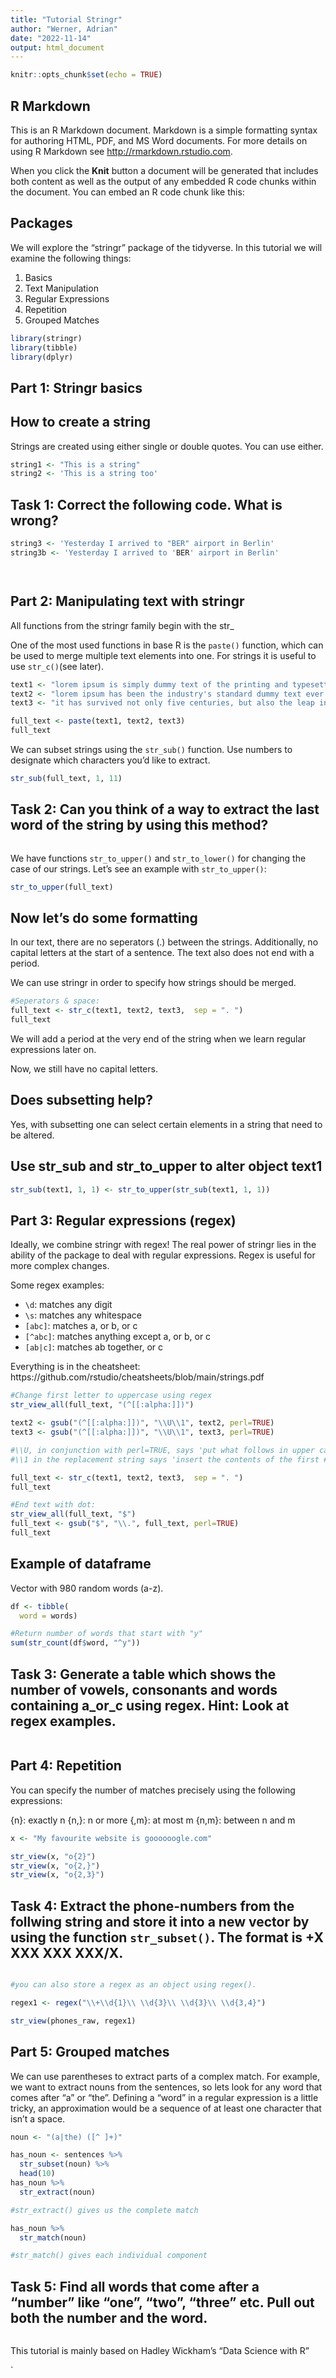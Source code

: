 ```yaml
---
title: "Tutorial Stringr"
author: "Werner, Adrian"
date: "2022-11-14"
output: html_document
---
```


```r
knitr::opts_chunk$set(echo = TRUE)
```

## R Markdown

This is an R Markdown document. Markdown is a simple formatting syntax for authoring HTML, PDF, and MS Word documents. For more details on using R Markdown see <http://rmarkdown.rstudio.com>.

When you click the **Knit** button a document will be generated that includes both content as well as the output of any embedded R code chunks within the document. You can embed an R code chunk like this:

## Packages

We will explore the "stringr" package of the tidyverse.  In this tutorial we will examine the following things:

1) Basics
2) Text Manipulation
3) Regular Expressions
4) Repetition
5) Grouped Matches

```r
library(stringr)
library(tibble)
library(dplyr)
```

## Part 1: Stringr basics

## How to create a string
Strings are created using either single or double quotes. You can use either. 

```r
string1 <- "This is a string"
string2 <- 'This is a string too'
```

## Task 1: Correct the following code. What is wrong?

```r
string3 <- 'Yesterday I arrived to "BER" airport in Berlin'
string3b <- 'Yesterday I arrived to 'BER' airport in Berlin'




```

## Part 2: Manipulating text with stringr
All functions from the stringr family begin with the str_

One of the most used functions in base R is the `paste()` function, which can be used to merge multiple text elements into one. For strings it is useful to use `str_c()`(see later).

```r
text1 <- "lorem ipsum is simply dummy text of the printing and typesetting industry"
text2 <- "lorem ipsum has been the industry's standard dummy text ever since the 1500s, when an unknown printer took a galley of type and scrambled it to make a type specimen book"
text3 <- "it has survived not only five centuries, but also the leap into electronic typesetting, remaining essentially unchanged"

full_text <- paste(text1, text2, text3)
full_text
```

We can subset strings using the `str_sub()` function. Use numbers to designate which characters you’d like to extract.

```r
str_sub(full_text, 1, 11)
```

## Task 2: Can you think of a way to extract the last word of the string by using this method?

```r


```

We have functions `str_to_upper()` and `str_to_lower()` for changing the case of our strings. Let's see an example with `str_to_upper()`:

```r
str_to_upper(full_text)
```

## Now let's do some formatting
In our text, there are no seperators (.) between the strings. Additionally, no capital letters at the start of a sentence. The text also does not end with a period.

We can use stringr in order to specify how strings should be merged.
```r
#Seperators & space:
full_text <- str_c(text1, text2, text3,  sep = ". ")
full_text
```

We will add a period at the very end of the string when we learn regular expressions later on.

Now, we still have no capital letters. 

## Does subsetting help?
Yes, with subsetting one can select certain elements in a string that need to be altered.

## Use str_sub and str_to_upper to alter object text1
```r

str_sub(text1, 1, 1) <- str_to_upper(str_sub(text1, 1, 1))
``````

## Part 3: Regular expressions (regex)
Ideally, we combine stringr with regex! The real power of stringr lies in the ability of the package to deal with regular expressions. Regex is useful for more complex changes. 

Some regex examples:

* `\d`: matches any digit
* `\s`: matches any whitespace
* `[abc]`: matches a, or b, or c
* `[^abc]`: matches anything except a, or b, or c
* `[ab|c]`: matches ab together, or c

Everything is in the cheatsheet: https://github.com/rstudio/cheatsheets/blob/main/strings.pdf

```r

#Change first letter to uppercase using regex
str_view_all(full_text, "(^[[:alpha:]])")

text2 <- gsub("(^[[:alpha:]])", "\\U\\1", text2, perl=TRUE)
text3 <- gsub("(^[[:alpha:]])", "\\U\\1", text3, perl=TRUE)

#\\U, in conjunction with perl=TRUE, says 'put what follows in upper case'
#\\1 in the replacement string says 'insert the contents of the first #matched pattern'

full_text <- str_c(text1, text2, text3,  sep = ". ")
full_text

#End text with dot:
str_view_all(full_text, "$")
full_text <- gsub("$", "\\.", full_text, perl=TRUE)
full_text
``````

## Example of dataframe
Vector with 980 random words (a-z).
```r
df <- tibble(
  word = words)

#Return number of words that start with "y"
sum(str_count(df$word, "^y"))
``````

## Task 3: Generate a table which shows the number of vowels, consonants and words containing a_or_c using regex. Hint: Look at regex examples.

```r



``````

## Part 4: Repetition
You can specify the number of matches precisely using the following expressions:

{n}: exactly n
{n,}: n or more
{,m}: at most m
{n,m}: between n and m

```r
x <- "My favourite website is goooooogle.com"

str_view(x, "o{2}")
str_view(x, "o{2,}")
str_view(x, "o{2,3}")
``````

## Task 4: Extract the phone-numbers from the follwing string and store it into a new vector by using the function `str_subset()`. The format is +X XXX XXX XXX/X.
```r





``````

```r
#you can also store a regex as an object using regex().

regex1 <- regex("\\+\\d{1}\\ \\d{3}\\ \\d{3}\\ \\d{3,4}")

str_view(phones_raw, regex1)

``````

## Part 5: Grouped matches
We can use parentheses to extract parts of a complex match. For example,  we want to extract nouns from the sentences, so lets look for any word that comes after “a” or “the”. Defining a “word” in a regular expression is a little tricky, an approximation would be a sequence of at least one character that isn’t a space.

```r
noun <- "(a|the) ([^ ]+)"

has_noun <- sentences %>%
  str_subset(noun) %>%
  head(10)
has_noun %>% 
  str_extract(noun)

#str_extract() gives us the complete match

has_noun %>% 
  str_match(noun)

#str_match() gives each individual component

``````

## Task 5: Find all words that come after a “number” like “one”, “two”, “three” etc. Pull out both the number and the word. 

```r



`````


This tutorial is mainly based on Hadley Wickham's "Data Science with R"

`